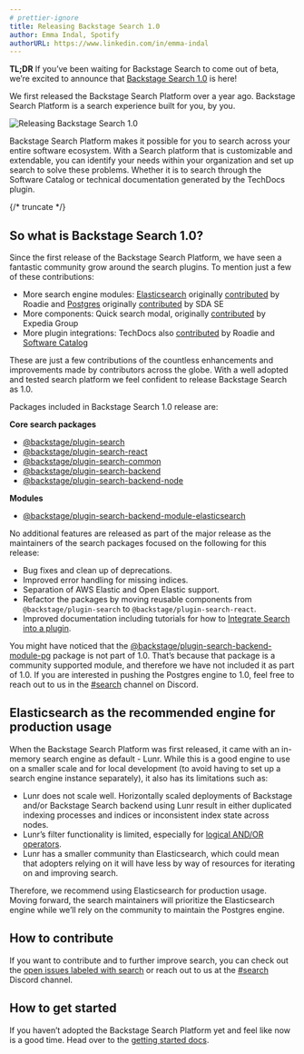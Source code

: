 ```yaml
---
# prettier-ignore
title: Releasing Backstage Search 1.0
author: Emma Indal, Spotify
authorURL: https://www.linkedin.com/in/emma-indal
---
```


**TL;DR** If you’ve been waiting for Backstage Search to come out of beta, we’re excited to announce that [Backstage Search 1.0](https://backstage.io/docs/features/search/#backstage-search-10) is here!

We first released the Backstage Search Platform over a year ago. Backstage Search Platform is a search experience built for you, by you.

![Releasing Backstage Search 1.0](assets/22-07-19/releasing-backstage-search-v1.png)

Backstage Search Platform makes it possible for you to search across your entire software ecosystem. With a Search platform that is customizable and extendable, you can identify your needs within your organization and set up search to solve these problems. Whether it is to search through the Software Catalog or technical documentation generated by the TechDocs plugin.


{/* truncate */}

## So what is Backstage Search 1.0?

Since the first release of the Backstage Search Platform, we have seen a fantastic community grow around the search plugins. To mention just a few of these contributions:

- More search engine modules: [Elasticsearch](https://www.npmjs.com/package/@backstage/plugin-search-backend-module-elasticsearch) originally [contributed](https://github.com/backstage/backstage/pull/6569) by Roadie and [Postgres](https://www.npmjs.com/package/@backstage/plugin-search-backend-module-pg) originally [contributed](https://github.com/backstage/backstage/pull/6682) by SDA SE
- More components: Quick search modal, originally [contributed](https://github.com/backstage/backstage/pull/7316) by Expedia Group
- More plugin integrations: TechDocs also [contributed](https://github.com/backstage/backstage/pull/6375) by Roadie and [Software Catalog](https://github.com/backstage/backstage/pull/4515)

These are just a few contributions of the countless enhancements and improvements made by contributors across the globe. With a well adopted and tested search platform we feel confident to release Backstage Search as 1.0.

Packages included in Backstage Search 1.0 release are:

**Core search packages**

- [@backstage/plugin-search](https://www.npmjs.com/package/@backstage/plugin-search)
- [@backstage/plugin-search-react](https://www.npmjs.com/package/@backstage/plugin-search-react)
- [@backstage/plugin-search-common](https://www.npmjs.com/package/@backstage/plugin-search-common)
- [@backstage/plugin-search-backend](https://www.npmjs.com/package/@backstage/plugin-search-backend)
- [@backstage/plugin-search-backend-node](https://www.npmjs.com/package/@backstage/plugin-search-backend-node)

**Modules**

- [@backstage/plugin-search-backend-module-elasticsearch](https://www.npmjs.com/package/@backstage/plugin-search-backend-module-elasticsearch)

No additional features are released as part of the major release as the maintainers of the search packages focused on the following for this release:

- Bug fixes and clean up of deprecations.
- Improved error handling for missing indices.
- Separation of AWS Elastic and Open Elastic support.
- Refactor the packages by moving reusable components from `@backstage/plugin-search` to `@backstage/plugin-search-react`.
- Improved documentation including tutorials for how to [Integrate Search into a plugin](https://backstage.io/docs/plugins/integrating-search-into-plugins).

You might have noticed that the [@backstage/plugin-search-backend-module-pg](https://www.npmjs.com/package/@backstage/plugin-search-backend-module-pg) package is not part of 1.0. That’s because that package is a community supported module, and therefore we have not included it as part of 1.0. If you are interested in pushing the Postgres engine to 1.0, feel free to reach out to us in the [#search](https://discord.com/channels/687207715902193673/770283289327566848) channel on Discord.

## Elasticsearch as the recommended engine for production usage

When the Backstage Search Platform was first released, it came with an in-memory search engine as default - Lunr. While this is a good engine to use on a smaller scale and for local development (to avoid having to set up a search engine instance separately), it also has its limitations such as:

- Lunr does not scale well. Horizontally scaled deployments of Backstage and/or Backstage Search backend using Lunr result in either duplicated indexing processes and indices or inconsistent index state across nodes.
- Lunr’s filter functionality is limited, especially for [logical AND/OR operators](https://github.com/olivernn/lunr.js/issues/353).
- Lunr has a smaller community than Elasticsearch, which could mean that adopters relying on it will have less by way of resources for iterating on and improving search.

Therefore, we recommend using Elasticsearch for production usage. Moving forward, the search maintainers will prioritize the Elasticsearch engine while we’ll rely on the community to maintain the Postgres engine.

## How to contribute

If you want to contribute and to further improve search, you can check out the [open issues labeled with search](https://github.com/backstage/backstage/issues?q=is%3Aissue+search+label%3Asearch+is%3Aopen) or reach out to us at the [#search](https://discord.com/channels/687207715902193673/770283289327566848) Discord channel.

## How to get started

If you haven’t adopted the Backstage Search Platform yet and feel like now is a good time. Head over to the [getting started docs](https://backstage.io/docs/features/search/getting-started).
